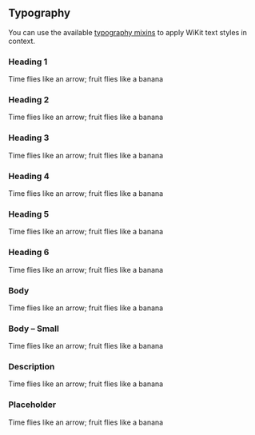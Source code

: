 
<Meta title="Guidelines/Typography" />

## Typography

You can use the available <a href="https://github.com/wmde/wikit/blob/master/vue-components/src/styles/mixins/Typography.scss">typography mixins</a> to apply WiKit text styles in context.

### Heading 1

<Canvas withSource="none">
	<div className="heading-1">Time flies like an arrow; fruit flies like a banana</div>
</Canvas>

### Heading 2

<Canvas withSource="none">
	<div className="heading-2">Time flies like an arrow; fruit flies like a banana</div>
</Canvas>

### Heading 3

<Canvas withSource="none">
	<div className="heading-3">Time flies like an arrow; fruit flies like a banana</div>
</Canvas>

### Heading 4

<Canvas withSource="none">
	<div className="heading-4">Time flies like an arrow; fruit flies like a banana</div>
</Canvas>

### Heading 5

<Canvas withSource="none">
	<div className="heading-5">Time flies like an arrow; fruit flies like a banana</div>
</Canvas>

### Heading 6

<Canvas withSource="none">
	<div className="heading-6">Time flies like an arrow; fruit flies like a banana</div>
</Canvas>

### Body

<Canvas withSource="none">
	<div className="body">Time flies like an arrow; fruit flies like a banana</div>
</Canvas>

### Body – Small

<Canvas withSource="none">
	<div className="body-s">Time flies like an arrow; fruit flies like a banana</div>
</Canvas>

### Description

<Canvas withSource="none">
	<div className="description">Time flies like an arrow; fruit flies like a banana</div>
</Canvas>

### Placeholder

<Canvas withSource="none">
	<div className="placeholder">Time flies like an arrow; fruit flies like a banana</div>
</Canvas>
